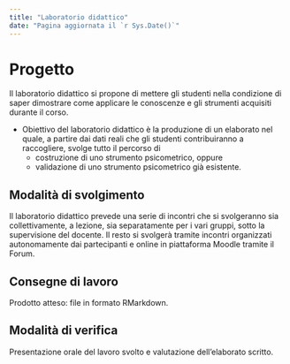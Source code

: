 ```yaml
---
title: "Laboratorio didattico"
date: "Pagina aggiornata il `r Sys.Date()`"
---
```


# Progetto

Il laboratorio didattico si propone di mettere gli studenti nella condizione di saper dimostrare come applicare le conoscenze e gli strumenti acquisiti durante il corso. 

- Obiettivo del laboratorio didattico è la produzione di un elaborato nel quale, a partire dai dati reali che gli studenti contribuiranno a raccogliere, svolge tutto il percorso di
  - costruzione di uno strumento psicometrico, oppure
  - validazione di uno strumento psicometrico già esistente.

## Modalità di svolgimento

Il laboratorio didattico prevede una serie di incontri che si svolgeranno sia collettivamente, a lezione, sia separatamente per i vari gruppi, sotto la supervisione del docente. Il resto si svolgerà tramite incontri organizzati autonomamente dai partecipanti e online in piattaforma Moodle tramite il Forum.

## Consegne di lavoro

Prodotto atteso: file in formato RMarkdown. 

## Modalità di verifica

Presentazione orale del lavoro svolto e valutazione dell'elaborato scritto.

    


